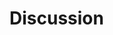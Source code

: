 # Discussion

<!-- - how do the results relate to the posed research question? -->
<!--    - what are possible issues of *validity, reliability* (both in terms of the theoretical demands of q, and the theoretical demands of the deliberative "treatment")? -->
<!--    - how does this add to the literature on the *subjectivity on taxation*? (fka as "misunderstandings") -->
<!--    - how does this add to the literature on *empirical effects of deliberation*? -->
<!--    - how does this add to the *canon of q-studies*? -->
